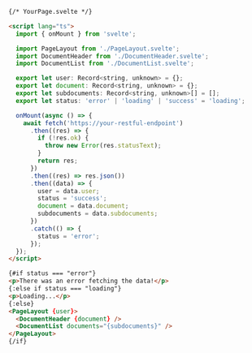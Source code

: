 ```html
{/* YourPage.svelte */}

<script lang="ts">
  import { onMount } from 'svelte';

  import PageLayout from './PageLayout.svelte';
  import DocumentHeader from './DocumentHeader.svelte';
  import DocumentList from './DocumentList.svelte';

  export let user: Record<string, unknown> = {};
  export let document: Record<string, unknown> = {};
  export let subdocuments: Record<string, unknown>[] = [];
  export let status: 'error' | 'loading' | 'success' = 'loading';

  onMount(async () => {
    await fetch('https://your-restful-endpoint')
      .then((res) => {
        if (!res.ok) {
          throw new Error(res.statusText);
        }
        return res;
      })
      .then((res) => res.json())
      .then((data) => {
        user = data.user;
        status = 'success';
        document = data.document;
        subdocuments = data.subdocuments;
      })
      .catch(() => {
        status = 'error';
      });
  });
</script>

{#if status === "error"}
<p>There was an error fetching the data!</p>
{:else if status === "loading"}
<p>Loading...</p>
{:else}
<PageLayout {user}>
  <DocumentHeader {document} />
  <DocumentList documents="{subdocuments}" />
</PageLayout>
{/if}
```
